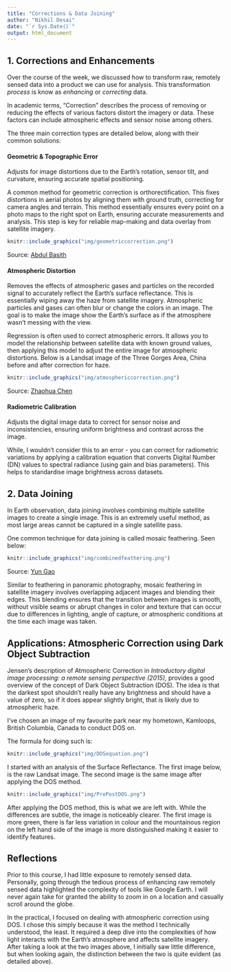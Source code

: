 ```yaml
---
title: "Corrections & Data Joining"
author: "Nikhil Desai"
date: "`r Sys.Date()`"
output: html_document
---
```


## 1. Corrections and Enhancements

Over the course of the week, we discussed how to transform raw, remotely sensed data into a product we can use for analysis. This transformation *process* is know as *enhancing* or *correcting* data.

In academic terms, "Correction" describes the process of removing or reducing the effects of various factors distort the imagery or data. These factors can include atmospheric effects and sensor noise among others.

The three main correction types are detailed below, along with their common solutions:

#### **Geometric & Topographic Error**

Adjusts for image distortions due to the Earth's rotation, sensor tilt, and curvature, ensuring accurate spatial positioning.

A common method for geometric correction is orthorectification. This fixes distortions in aerial photos by aligning them with ground truth, correcting for camera angles and terrain. This method essentially ensures every point on a photo maps to the right spot on Earth, ensuring accurate measurements and analysis. This step is key for reliable map-making and data overlay from satellite imagery.

```r
knitr::include_graphics("img/geometriccorrection.png")
```

Source: [Abdul Basith](https://www.researchgate.net/figure/Geometric-correction-procedures_fig7_320710942)

#### **Atmospheric Distortion**

Removes the effects of atmospheric gases and particles on the recorded signal to accurately reflect the Earth's surface reflectance. This is essentially wiping away the haze from satellite imagery. Atmospheric particles and gases can often blur or change the colors in an image. The goal is to make the image show the Earth's surface as if the atmosphere wasn't messing with the view.

Regression is often used to correct atmospheric errors. It allows you to model the relationship between satellite data with known ground values, then applying this model to adjust the entire image for atmospheric distortions. Below is a Landsat image of the Three Gorges Area, China before and after correction for haze.

```r
knitr::include_graphics("img/atmosphericcorrection.png")
```

Source: [Zhaohua Chen](https://www.researchgate.net/profile/Zhaohua-Chen-2?_tp=eyJjb250ZXh0Ijp7ImZpcnN0UGFnZSI6Il9kaXJlY3QiLCJwYWdlIjoiX2RpcmVjdCJ9fQ)

#### **Radiometric Calibration**

Adjusts the digital image data to correct for sensor noise and inconsistencies, ensuring uniform brightness and contrast across the image.

While, I wouldn't consider this to an error - you can correct for radiometric variations by applying a calibration equation that converts Digital Number (DN) values to spectral radiance (using gain and bias parameters). This helps to standardise image brightness across datasets.

## 2. Data Joining

In Earth observation, data joining involves combining multiple satellite images to create a single image. This is an extremely useful method, as most large areas cannot be captured in a single satellite pass.

One common technique for data joining is called mosaic feathering. Seen below:

```r
knitr::include_graphics("img/combinedfeathering.png")
```

Source: [Yun Gao](https://yuan-gao.net/pdf/ISIDF11.pdf)

Similar to feathering in panoramic photography, mosaic feathering in satellite imagery involves overlapping adjacent images and blending their edges. This blending ensures that the transition between images is smooth, without visible seams or abrupt changes in color and texture that can occur due to differences in lighting, angle of capture, or atmospheric conditions at the time each image was taken.

## Applications: Atmospheric Correction using Dark Object Subtraction

Jensen's description of Atmospheric Correction in *Introductory digital image processing: a remote sensing perspective (2015),* provides a good overview of the concept of Dark Object Subtraction (DOS). The idea is that the darkest spot shouldn't really have any brightness and should have a value of zero, so if it does appear slightly bright, that is likely due to atmospheric haze.

I've chosen an image of my favourite park near my hometown, Kamloops, British Columbia, Canada to conduct DOS on.

The formula for doing such is:

```r
knitr::include_graphics("img/DOSequation.png")
```

I started with an analysis of the Surface Reflectance. The first image below, is the raw Landsat image. The second image is the same image after applying the DOS method.

```r
knitr::include_graphics("img/PrePostDOS.png")
```

After applying the DOS method, this is what we are left with. While the differences are subtle, the image is noticeably clearer. The first image is more green, there is far less variation in colour and the mountainous region on the left hand side of the image is more distinguished making it easier to identify features.

## Reflections

Prior to this course, I had little exposure to remotely sensed data. Personally, going through the tedious process of enhancing raw remotely sensed data highlighted the complexity of tools like Google Earth. I will never again take for granted the ability to zoom in on a location and casually scroll around the globe.

In the practical, I focused on dealing with atmospheric correction using DOS. I chose this simply because it was the method I technically understood, the least. It required a deep dive into the complexities of how light interacts with the Earth's atmosphere and affects satellite imagery. After taking a look at the two images above, I initially saw little difference, but when looking again, the distinction between the two is quite evident (as detailed above).

